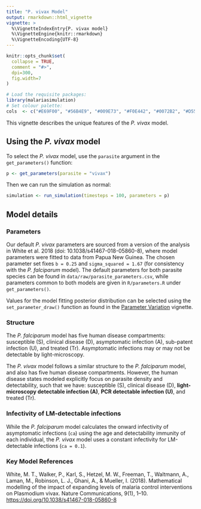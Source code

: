 ```yaml
---
title: "P. vivax Model"
output: rmarkdown::html_vignette
vignette: >
  %\VignetteIndexEntry{P. vivax model}
  %\VignetteEngine{knitr::rmarkdown}
  %\VignetteEncoding{UTF-8}
---
```


```r
knitr::opts_chunk$set(
  collapse = TRUE,
  comment = "#>",
  dpi=300,
  fig.width=7
)
```

```r
# Load the requisite packages:
library(malariasimulation)
# Set colour palette:
cols  <- c("#E69F00", "#56B4E9", "#009E73", "#F0E442", "#0072B2", "#D55E00", "#CC79A7")
```

This vignette describes the unique features of the *P. vivax* model.

## Using the *P. vivax* model

To select the *P. vivax* model, use the `parasite` argument in the `get_parameters()` function:

```r
p <- get_parameters(parasite = "vivax")
```

Then we can run the simulation as normal:

```r
simulation <- run_simulation(timesteps = 100, parameters = p)
```

## Model details

### Parameters

Our default *P. vivax* parameters are sourced from a version of the analysis in White et al. 2018 (doi: 10.1038/s41467-018-05860-8), where model parameters were fitted to data from Papua New Guinea. The chosen parameter set fixes `b = 0.25` and `sigma_squared = 1.67` (for consistency with the *P. falciparum* model). The default parameters for both parasite species can be found in `data/raw/parasite_parameters.csv`, while parameters common to both models are given in `R/parameters.R` under `get_parameters()`.

Values for the model fitting posterior distribution can be selected using the `set_parameter_draw()` function as found in the [Parameter Variation](https://mrc-ide.github.io/malariasimulation/articles/ParameterVariation.html) vignette.

### Structure

The *P. falciparum* model has five human disease compartments: susceptible (S), clinical disease (D), asymptomatic infection (A), sub-patent infection (U), and treated (Tr). Asymptomatic infections may or may not be detectable by light-microscopy.

The *P. vivax* model follows a similar structure to the *P. falciparum* model, and also has five human disease compartments. However, the human disease states modeled explicitly focus on parasite density and detectability, such that we have: susceptible (S), clinical disease (D), **light-microscopy detectable infection (A)**, **PCR detectable infection (U)**, and treated (Tr).

### Infectivity of LM-detectable infections

While the *P. falciparum* model calculates the onward infectivity of asymptomatic infections (`ca`) using the age and detectability immunity of each individual, the *P. vivax* model uses a constant infectivity for LM-detectable infections (`ca = 0.1`).

### Key Model References

White, M. T., Walker, P., Karl, S., Hetzel, M. W., Freeman, T., Waltmann, A., Laman, M., Robinson, L. J., Ghani, A., & Mueller, I. (2018). Mathematical modelling of the impact of expanding levels of malaria control interventions on Plasmodium vivax. Nature Communications, 9(1), 1–10. <https://doi.org/10.1038/s41467-018-05860-8>
